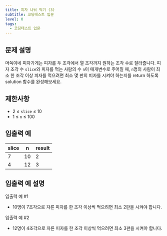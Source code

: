 ```yaml
---
title: 피자 나눠 먹기 (3)
subtitle: 코딩테스트 입문
level: 0
tags:
  - 코딩테스트 입문
---
```


## 문제 설명

머쓱이네 피자가게는 피자를 두 조각에서 열 조각까지 원하는 조각 수로 잘라줍니다. 피자 조각 수 `slice`와 피자를 먹는 사람의 수 `n`이 매개변수로 주어질 때, `n`명의 사람이 최소 한 조각 이상 피자를 먹으려면 최소 몇 판의 피자를 시켜야 하는지를 return 하도록 solution 함수를 완성해보세요.

## 제한사항

- 2 ≤ `slice` ≤ 10
- 1 ≤ `n` ≤ 100

## 입출력 예

| slice | n   | result |
| ----- | --- | ------ |
| 7     | 10  | 2      |
| 4     | 12  | 3      |

## 입출력 예 설명

입출력 예 #1

- 10명이 7조각으로 자른 피자를 한 조각 이상씩 먹으려면 최소 2판을 시켜야 합니다.

입출력 예 #2

- 12명이 4조각으로 자른 피자를 한 조각 이상씩 먹으려면 최소 3판을 시켜야 합니다.

